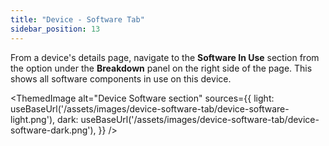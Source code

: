 ```yaml
---
title: "Device - Software Tab"
sidebar_position: 13
---
```



From a device's details page, navigate to the **Software In Use** section from the option under the **Breakdown** panel on the right side of the page. This shows all software components in use on this device.

<ThemedImage
  alt="Device Software section"
  sources={{
    light: useBaseUrl('/assets/images/device-software-tab/device-software-light.png'),
    dark: useBaseUrl('/assets/images/device-software-tab/device-software-dark.png'),
  }}
/>
